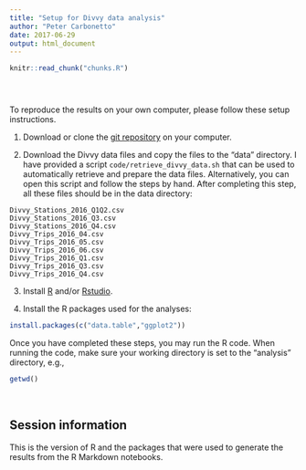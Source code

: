 ```yaml
---
title: "Setup for Divvy data analysis"
author: "Peter Carbonetto"
date: 2017-06-29
output: html_document
---
```


<!-- The file analysis/chunks.R contains chunks that define default settings
shared across the workflowr files. -->
```r
knitr::read_chunk("chunks.R")
```

<!-- Update knitr chunk options -->
```r
```

<!-- Insert the date the file was last updated -->
```r
```

<!-- Insert the code version (Git commit SHA1) if Git repository exists and R
 package git2r is installed -->
```r
```

To reproduce the results on your own computer, please follow these
setup instructions.

1. Download or clone the
[git repository](https://github.com/pcarbo/wflow-divvy) on your
computer.

2. Download the Divvy data files and copy the files to the
"data" directory. I have provided a script
`code/retrieve_divvy_data.sh` that can be used to automatically
retrieve and prepare the data files. Alternatively, you can open this
script and follow the steps by hand. After completing this step,
all these files should be in the data directory:

```
Divvy_Stations_2016_Q1Q2.csv
Divvy_Stations_2016_Q3.csv
Divvy_Stations_2016_Q4.csv
Divvy_Trips_2016_04.csv
Divvy_Trips_2016_05.csv
Divvy_Trips_2016_06.csv
Divvy_Trips_2016_Q1.csv
Divvy_Trips_2016_Q3.csv
Divvy_Trips_2016_Q4.csv
```

3. Install [R](http://cran.r-project.org) and/or
[Rstudio](https://www.rstudio.com/products/rstudio).

4. Install the R packages used for the analyses:

```r
install.packages(c("data.table","ggplot2"))
```

Once you have completed these steps, you may run the R code. When
running the code, make sure your working directory is set to the
"analysis" directory, e.g.,

```r
getwd()
```
<br>

## Session information

This is the version of R and the packages that were used to generate
the results from the R Markdown notebooks.

```r
```
